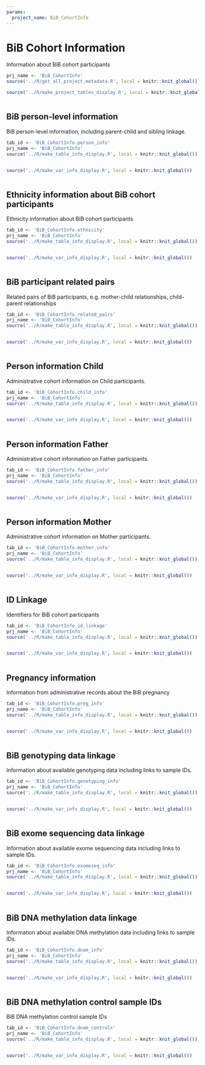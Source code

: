 ```yaml
---
params:
  project_name: BiB_CohortInfo
---
```






# BiB Cohort Information {#bib_cohortinfo}


Information about BiB cohort participants



```r
prj_name <- 'BiB_CohortInfo'
source('../R/get_all_project_metadata.R', local = knitr::knit_global())
```



```r
source('../R/make_project_tables_display.R', local = knitr::knit_global())
```



```r

```





## BiB person-level information {#bib_cohortinfo_person_info}


BiB person-level information, including parent-child and sibling linkage.



```r
tab_id <- 'BiB_CohortInfo.person_info'
prj_name <- 'BiB_CohortInfo'
source('../R/make_table_info_display.R', local = knitr::knit_global())
```



```r

```



```r
source('../R/make_var_info_display.R', local = knitr::knit_global())
```



```r

```





## Ethnicity information about BiB cohort participants {#bib_cohortinfo_ethnicity}


Ethnicity information about BiB cohort participants



```r
tab_id <- 'BiB_CohortInfo.ethnicity'
prj_name <- 'BiB_CohortInfo'
source('../R/make_table_info_display.R', local = knitr::knit_global())
```



```r

```



```r
source('../R/make_var_info_display.R', local = knitr::knit_global())
```



```r

```





## BiB participant related pairs {#bib_cohortinfo_related_pairs}


Related pairs of BiB participants, e.g. mother-child relationships, child-parent relationships



```r
tab_id <- 'BiB_CohortInfo.related_pairs'
prj_name <- 'BiB_CohortInfo'
source('../R/make_table_info_display.R', local = knitr::knit_global())
```



```r

```



```r
source('../R/make_var_info_display.R', local = knitr::knit_global())
```



```r

```





## Person information Child {#bib_cohortinfo_child_info}


Administrative cohort information on Child participants.



```r
tab_id <- 'BiB_CohortInfo.child_info'
prj_name <- 'BiB_CohortInfo'
source('../R/make_table_info_display.R', local = knitr::knit_global())
```



```r

```



```r
source('../R/make_var_info_display.R', local = knitr::knit_global())
```



```r

```





## Person information Father {#bib_cohortinfo_father_info}


Administrative cohort information on Father participants.



```r
tab_id <- 'BiB_CohortInfo.father_info'
prj_name <- 'BiB_CohortInfo'
source('../R/make_table_info_display.R', local = knitr::knit_global())
```



```r

```



```r
source('../R/make_var_info_display.R', local = knitr::knit_global())
```



```r

```





## Person information Mother {#bib_cohortinfo_mother_info}


Administrative cohort information on Mother participants.



```r
tab_id <- 'BiB_CohortInfo.mother_info'
prj_name <- 'BiB_CohortInfo'
source('../R/make_table_info_display.R', local = knitr::knit_global())
```



```r

```



```r
source('../R/make_var_info_display.R', local = knitr::knit_global())
```



```r

```





## ID Linkage {#bib_cohortinfo_id_linkage}


Identifiers for BiB cohort participants



```r
tab_id <- 'BiB_CohortInfo.id_linkage'
prj_name <- 'BiB_CohortInfo'
source('../R/make_table_info_display.R', local = knitr::knit_global())
```



```r

```



```r
source('../R/make_var_info_display.R', local = knitr::knit_global())
```



```r

```





## Pregnancy information {#bib_cohortinfo_preg_info}


Information from administrative records about the BiB pregnancy



```r
tab_id <- 'BiB_CohortInfo.preg_info'
prj_name <- 'BiB_CohortInfo'
source('../R/make_table_info_display.R', local = knitr::knit_global())
```



```r

```



```r
source('../R/make_var_info_display.R', local = knitr::knit_global())
```



```r

```





## BiB genotyping data linkage {#bib_cohortinfo_genotyping_info}


Information about available genotyping data including links to sample IDs.



```r
tab_id <- 'BiB_CohortInfo.genotyping_info'
prj_name <- 'BiB_CohortInfo'
source('../R/make_table_info_display.R', local = knitr::knit_global())
```



```r

```



```r
source('../R/make_var_info_display.R', local = knitr::knit_global())
```



```r

```





## BiB exome sequencing data linkage {#bib_cohortinfo_exomeseq_info}


Information about available exome sequencing data including links to sample IDs.



```r
tab_id <- 'BiB_CohortInfo.exomeseq_info'
prj_name <- 'BiB_CohortInfo'
source('../R/make_table_info_display.R', local = knitr::knit_global())
```



```r

```



```r
source('../R/make_var_info_display.R', local = knitr::knit_global())
```



```r

```





## BiB DNA methylation data linkage {#bib_cohortinfo_dnam_info}


Information about available DNA methylation data including links to sample IDs.



```r
tab_id <- 'BiB_CohortInfo.dnam_info'
prj_name <- 'BiB_CohortInfo'
source('../R/make_table_info_display.R', local = knitr::knit_global())
```



```r

```



```r
source('../R/make_var_info_display.R', local = knitr::knit_global())
```



```r

```





## BiB DNA methylation control sample IDs {#bib_cohortinfo_dnam_controls}


BiB DNA methylation control sample IDs



```r
tab_id <- 'BiB_CohortInfo.dnam_controls'
prj_name <- 'BiB_CohortInfo'
source('../R/make_table_info_display.R', local = knitr::knit_global())
```



```r

```



```r
source('../R/make_var_info_display.R', local = knitr::knit_global())
```



```r

```



